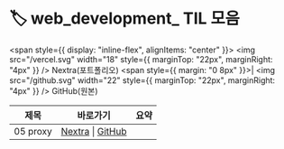 # 🏷️ web_development_ TIL 모음

<span style={{ display: "inline-flex", alignItems: "center" }}> <img src="/vercel.svg" width="18" style={{ marginTop: "22px", marginRight: "4px" }} /> Nextra(포트폴리오) <span style={{ margin: "0 8px" }}>|</span> <img src="/github.svg" width="22" style={{ marginTop: "22px", marginRight: "4px" }} /> GitHub(원본)</span>

| 제목 | 바로가기 | 요약 |
|------|----------|------|
| 05 proxy | [Nextra](/til/til-2025/til-07/05-proxy) \| [GitHub](https://github.com/MinHyeok-lee1/TIL/blob/main/2025/07/05-proxy.md) |  |
